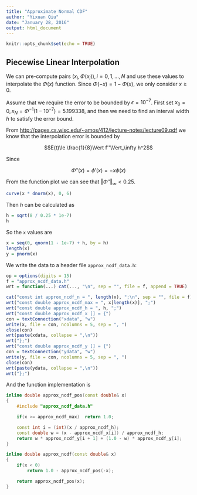 ```yaml
---
title: "Approximate Normal CDF"
author: "Yixuan Qiu"
date: "January 28, 2016"
output: html_document
---
```


```r
knitr::opts_chunk$set(echo = TRUE)
```

## Piecewise Linear Interpolation

We can pre-compute pairs $(x_i,\Phi(x_i)),i=0,1,\ldots, N$ and use these values to interpolate
the $\Phi(x)$ function. Since $\Phi(-x)=1-\Phi(x)$, we only consider $x\ge 0$.

Assume that we require the error to be bounded by $\epsilon=10^{-7}$. First set
$x_0=0,x_N=\Phi^{-1}(1-10^{-7})=5.199338$, and then we need to find an interval
width $h$ to satisfy the error bound.

From [http://pages.cs.wisc.edu/~amos/412/lecture-notes/lecture09.pdf](http://pages.cs.wisc.edu/~amos/412/lecture-notes/lecture09.pdf)
we know that the interpolation error is bounded by

$$E(t)\le \frac{1}{8}\Vert f''\Vert_\infty h^2$$

Since

$$\Phi''(x)=\phi'(x)=-x\phi(x)$$

From the function plot we can see that $\Vert \Phi''\Vert_\infty<0.25$.

```r
curve(x * dnorm(x), 0, 6)

```

Then $h$ can be calculated as
```r
h = sqrt(8 / 0.25 * 1e-7)
h
```

So the `x` values are
```r
x = seq(0, qnorm(1 - 1e-7) + h, by = h)
length(x)
y = pnorm(x)
```

We write the data to a header file `approx_ncdf_data.h`:

```r
op = options(digits = 15)
f = "approx_ncdf_data.h"
wrt = function(...) cat(..., "\n", sep = "", file = f, append = TRUE)

cat("const int approx_ncdf_n = ", length(x), ";\n", sep = "", file = f)
wrt("const double approx_ncdf_max = ", x[length(x)], ";")
wrt("const double approx_ncdf_h = ", h, ";")
wrt("const double approx_ncdf_x [] = {")
con = textConnection("xdata", "w")
write(x, file = con, ncolumns = 5, sep = ", ")
close(con)
wrt(paste(xdata, collapse = ",\n"))
wrt("};")
wrt("const double approx_ncdf_y [] = {")
con = textConnection("ydata", "w")
write(y, file = con, ncolumns = 5, sep = ", ")
close(con)
wrt(paste(ydata, collapse = ",\n"))
wrt("};")
```

And the function implementation is

```cpp
inline double approx_ncdf_pos(const double& x)
{
    #include "approx_ncdf_data.h"

    if(x >= approx_ncdf_max)  return 1.0;

    const int i = (int)(x / approx_ncdf_h);
    const double w = (x - approx_ncdf_x[i]) / approx_ncdf_h;
    return w * approx_ncdf_y[i + 1] + (1.0 - w) * approx_ncdf_y[i];
}

inline double approx_ncdf(const double& x)
{
    if(x < 0)
        return 1.0 - approx_ncdf_pos(-x);

    return approx_ncdf_pos(x);
}
```

